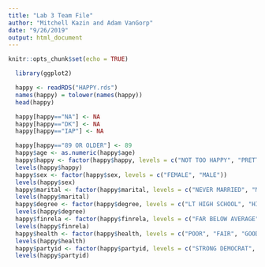 ```yaml
---
title: "Lab 3 Team File"
author: "Mitchell Kazin and Adam VanGorp"
date: "9/26/2019"
output: html_document
---
```


```r
knitr::opts_chunk$set(echo = TRUE)
```

```r
  library(ggplot2)
```

```r
  happy <- readRDS("HAPPY.rds")
  names(happy) = tolower(names(happy))
  head(happy)
```

```r
  happy[happy=="NA"] <- NA
  happy[happy=="DK"] <- NA
  happy[happy=="IAP"] <- NA
```

```r
  happy[happy=="89 OR OLDER"] <- 89
  happy$age <- as.numeric(happy$age)
  happy$happy <- factor(happy$happy, levels = c("NOT TOO HAPPY", "PRETTY HAPPY", "VERY HAPPY"))
  levels(happy$happy)
  happy$sex <- factor(happy$sex, levels = c("FEMALE", "MALE"))
  levels(happy$sex)
  happy$marital <- factor(happy$marital, levels = c("NEVER MARRIED", "MARRIED", "SEPARATED", "DIVORCED", "WIDOWED"))
  levels(happy$marital)
  happy$degree <- factor(happy$degree, levels = c("LT HIGH SCHOOL", "HIGH SCHOOL", "JUNIOR COLLEGE", "BACHELOR", "GRADUATE"))
  levels(happy$degree)
  happy$finrela <- factor(happy$finrela, levels = c("FAR BELOW AVERAGE", "BELOW AVERAGE", "AVERAGE", "ABOVE AVERAGE", "FAR ABOVE AVERAGE"))
  levels(happy$finrela)
  happy$health <- factor(happy$health, levels = c("POOR", "FAIR", "GOOD", "EXCELLENT"))
  levels(happy$health)
  happy$partyid <- factor(happy$partyid, levels = c("STRONG DEMOCRAT", "NOT STR DEMOCRAT",  "IND,NEAR DEM", "INDEPENDENT", "IND,NEAR REP", "NOT STR REPUBLICAN", "STRONG REPUBLICAN", "OTHER PARTY"))
  levels(happy$partyid)
```